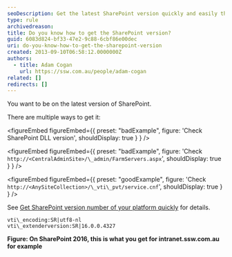 ```yaml
---
seoDescription: Get the latest SharePoint version quickly and easily through a simple file check or URL query.
type: rule
archivedreason:
title: Do you know how to get the SharePoint version?
guid: 6083d824-bf33-47e2-9c88-6cbf86e00dec
uri: do-you-know-how-to-get-the-sharepoint-version
created: 2013-09-10T06:58:12.0000000Z
authors:
  - title: Adam Cogan
    url: https://ssw.com.au/people/adam-cogan
related: []
redirects: []
---
```


You want to be on the latest version of SharePoint.

There are multiple ways to get it:

<figureEmbed figureEmbed={{
  preset: "badExample",
  figure: 'Check SharePoint DLL version',
  shouldDisplay: true
} } />


<figureEmbed figureEmbed={{
  preset: "badExample",
  figure: 'Check `http://<CentralAdminSite>/\_admin/FarmServers.aspx`',
  shouldDisplay: true
} } />


<figureEmbed figureEmbed={{
  preset: "goodExample",
  figure: 'Check `http://<AnySiteCollection>/\_vti\_pvt/service.cnf`',
  shouldDisplay: true
} } />


See [Get SharePoint version number of your platform quickly](https://jeremythake.com/get-sharepoint-version-number-of-your-platform-quickly-6d092d2d1aff) for details.
```dotnet
vti\_encoding:SR|utf8-nl
vti\_extenderversion:SR|16.0.0.4327
```

**Figure: On SharePoint 2016, this is what you get for intranet.ssw.com.au for example**